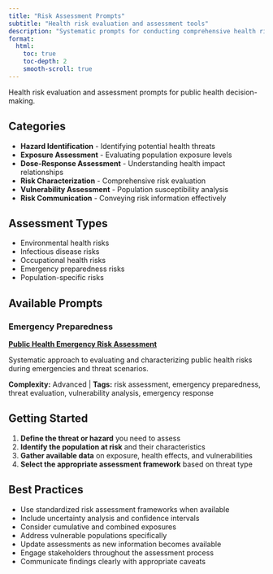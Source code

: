 ```yaml
---
title: "Risk Assessment Prompts"
subtitle: "Health risk evaluation and assessment tools"
description: "Systematic prompts for conducting comprehensive health risk evaluations and assessments for public health decision-making"
format:
  html:
    toc: true
    toc-depth: 2
    smooth-scroll: true
---
```


Health risk evaluation and assessment prompts for public health decision-making.

## Categories

- **Hazard Identification** - Identifying potential health threats
- **Exposure Assessment** - Evaluating population exposure levels
- **Dose-Response Assessment** - Understanding health impact relationships
- **Risk Characterization** - Comprehensive risk evaluation
- **Vulnerability Assessment** - Population susceptibility analysis
- **Risk Communication** - Conveying risk information effectively

## Assessment Types

- Environmental health risks
- Infectious disease risks
- Occupational health risks
- Emergency preparedness risks
- Population-specific risks

## Available Prompts

### Emergency Preparedness

:::{.callout-tip title="Emergency Risk Assessment"}
[**Public Health Emergency Risk Assessment**](emergency-risk-assessment.qmd)

Systematic approach to evaluating and characterizing public health risks during emergencies and threat scenarios.

**Complexity:** Advanced | **Tags:** risk assessment, emergency preparedness, threat evaluation, vulnerability analysis, emergency response
:::

## Getting Started

1. **Define the threat or hazard** you need to assess
2. **Identify the population at risk** and their characteristics
3. **Gather available data** on exposure, health effects, and vulnerabilities
4. **Select the appropriate assessment framework** based on threat type

## Best Practices

- Use standardized risk assessment frameworks when available
- Include uncertainty analysis and confidence intervals
- Consider cumulative and combined exposures
- Address vulnerable populations specifically
- Update assessments as new information becomes available
- Engage stakeholders throughout the assessment process
- Communicate findings clearly with appropriate caveats